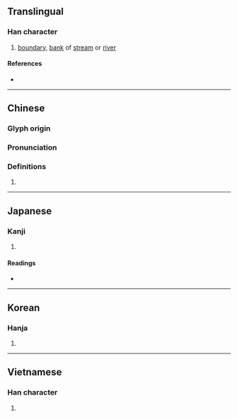 {{character info/new}}
{{also|圻}}
==Translingual==

===Han character===
{{Han char|rn=32|rad=土|as=06|sn=9|four=47132|canj=GAV|ids=⿰土艮}}

# [[boundary]], [[bank]] of [[stream]] or [[river]]

====References====
* {{Han ref|kx=0228.140|dkj=05054|dj=0464.110|hdz=10442.070|uh=57A0|ud=22432|bh=ABAD|bd=43949}}

----

==Chinese==
{{zh-forms}}

===Glyph origin===
{{Han etym}}

===Pronunciation===
{{zh-pron
|m=yín
|c=ngan4
|mn=gûn
|mc=y
|oc=y
|ma=
|cat=n
}}

===Definitions===
{{zh-hanzi}}

# {{rfdef|lang=zh}}

----

==Japanese==

===Kanji===
{{ja-kanji|grade=|rs=土06}}

# {{defn|lang=ja|sort=土06}}

====Readings====
* {{ja-readings|on=[[ぎん]] (gin), [[ごん]] (gon)|kun=[[さかい]] (sakai), [[きし]] (kishi)}}

----

==Korean==

===Hanja===
{{ko-hanja|hangeul=은|rv=eun|mr=ŭn}}

# {{defn|lang=ko|sort=土06}}

----

==Vietnamese==

===Han character===
{{vi-hantu|[[hằn]], [[ngăn]], [[ngấn]], [[ngân]], [[ngần]]|rs=土06}}

# {{defn|lang=vi|sort=土06}}